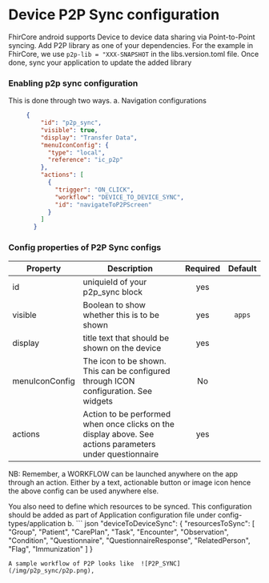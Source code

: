 # Device P2P Sync configuration
FhirCore android supports Device to device data sharing via Point-to-Point syncing.
 Add P2P library as one of your dependencies. For the example in FhirCore, we use ```p2p-lib = "XXX-SNAPSHOT``` in the libs.version.toml file. Once done, sync your application to update the added library

### Enabling p2p sync configuration
This is done through two ways.
a. Navigation configurations

```json
     {
         "id": "p2p_sync",
         "visible": true,
         "display": "Transfer Data",
         "menuIconConfig": {
           "type": "local",
           "reference": "ic_p2p"
         },
         "actions": [
           {
             "trigger": "ON_CLICK",
             "workflow": "DEVICE_TO_DEVICE_SYNC",
             "id": "navigateToP2PScreen"
           }
         ]
       }
```
### Config properties of P2P Sync configs
|Property | Description | Required | Default |
|--|--|:--:|:--:|
id | uniquieId of your p2p_sync block | yes |  |
visible | Boolean to show whether this is to be shown | yes | `apps` |
display |  title text that should be shown on the device | yes | |
menuIconConfig | The icon to be shown. This can be configured through ICON configuration. See widgets | No  |  |
actions |  Action to be performed when once clicks on the display above. See actions parameters under questionnaire | yes | |

NB: Remember, a WORKFLOW can be launched anywhere on the app through an action. Either by a text, actionable button or image icon hence the above config can be used anywhere else.

You also need to define which resources to be synced. This configuration should be added as part of Application configuration file under config-types/application
b. ``` json
      "deviceToDeviceSync": {
        "resourcesToSync": [
          "Group",
          "Patient",
          "CarePlan",
          "Task",
          "Encounter",
          "Observation",
          "Condition",
          "Questionnaire",
          "QuestionnaireResponse",
          "RelatedPerson",
          "Flag",
          "Immunization"
        ]
      }
```
A sample workflow of P2P looks like  ![P2P_SYNC](/img/p2p_sync/p2p.png),
